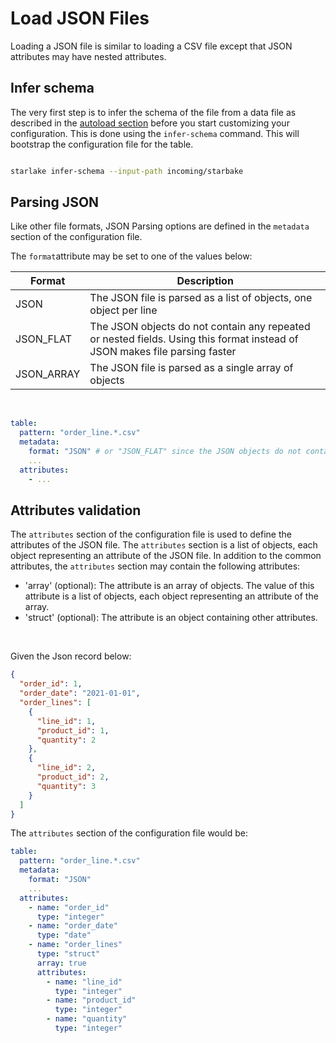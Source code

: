 # Load JSON Files


Loading a JSON file is similar to loading a CSV file except that JSON attributes may have nested attributes.


## Infer schema

The very first step is to infer the schema of the file from a data file as described in the [autoload section](autoload#how-autoload-detects-the-format-of-the-files) before you start customizing your configuration. This is done using the `infer-schema` command. This will bootstrap the configuration file for the table.

```bash

starlake infer-schema --input-path incoming/starbake

```

## Parsing JSON

Like other file formats, JSON Parsing options are defined in the `metadata` section of the configuration file.

The `format`attribute may be set to one of the values below:

| Format | Description |
| --- | --- |
| JSON | The JSON file is parsed as a list of objects, one object per line |
| JSON_FLAT | The JSON objects do not contain any repeated or nested fields. Using this format instead of JSON makes file parsing faster |
| JSON_ARRAY | The JSON file is parsed as a single array of objects |

<br/>

```yaml title="metadata/load/<domain>/<table>.sl.yml - parsing section"
table:
  pattern: "order_line.*.csv"
  metadata:
    format: "JSON" # or "JSON_FLAT" since the JSON objects do not contain any repeated or nested fields
    ...
  attributes:
    - ...
```


## Attributes validation

The `attributes` section of the configuration file is used to define the attributes of the JSON file.
The `attributes` section is a list of objects, each object representing an attribute of the JSON file.
In addition to the common attributes, the `attributes` section may contain the following attributes:
- 'array' (optional): The attribute is an array of objects. The value of this attribute is a list of objects, each object representing an attribute of the array.
- 'struct' (optional): The attribute is an object containing other attributes.

<br/>

Given the Json record below:

```json
{
  "order_id": 1,
  "order_date": "2021-01-01",
  "order_lines": [
    {
      "line_id": 1,
      "product_id": 1,
      "quantity": 2
    },
    {
      "line_id": 2,
      "product_id": 2,
      "quantity": 3
    }
  ]
}
```

The `attributes` section of the configuration file would be:

```yaml title="metadata/load/<domain>/<table>.sl.yml - attributes section"
table:
  pattern: "order_line.*.csv"
  metadata:
    format: "JSON"
    ...
  attributes:
    - name: "order_id"
      type: "integer"
    - name: "order_date"
      type: "date"
    - name: "order_lines"
      type: "struct"
      array: true
      attributes:
        - name: "line_id"
          type: "integer"
        - name: "product_id"
          type: "integer"
        - name: "quantity"
          type: "integer"
```
